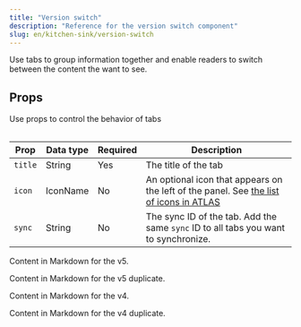 ```yaml
---
title: "Version switch"
description: "Reference for the version switch component"
slug: en/kitchen-sink/version-switch
---
```


Use tabs to group information together and enable readers to switch between the content the want to see.

## Props

Use props to control the behavior of tabs

<Table>

| Prop    | Data type | Required | Description                                                                                                                                             |
| ------- | --------- | -------- | ------------------------------------------------------------------------------------------------------------------------------------------------------- |
| `title` | String    | Yes      | The title of the tab                                                                                                                                    |
| `icon`  | IconName  | No       | An optional icon that appears on the left of the panel. See [the list of icons in ATLAS](https://atlas.adeven.com/docs/components/Icon#available-icons) |
| `sync`  | String    | No       | The sync ID of the tab. Add the same `sync` ID to all tabs you want to synchronize.                                                                     |

</Table>

<Version version="v5">Content in Markdown for the v5.</Version>

<Version version="v5">Content in Markdown for the v5 duplicate.</Version>

<Version version="v4">Content in Markdown for the v4.</Version>

<Version version="v4">Content in Markdown for the v4 duplicate.</Version>
